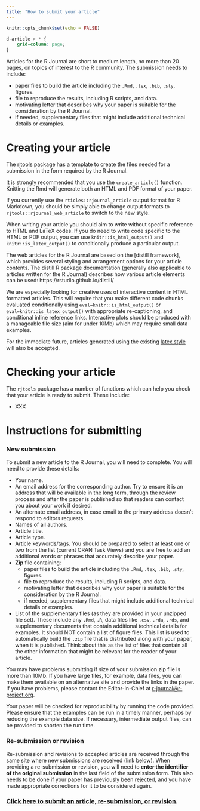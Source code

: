 ```yaml
---
title: "How to submit your article"
---
```


```r
knitr::opts_chunk$set(echo = FALSE)
```

```css
d-article > * {
    grid-column: page;
}
```


Articles for the R Journal are short to medium length, no more than 20 pages, on topics of interest to the R community. The submission needs to include:

- paper files to build the article including the `.Rmd`, `.tex`, `.bib`, `.sty`, figures. 
- file to reproduce the results, including R scripts, and data.
- motivating letter that describes why your paper is suitable for the consideration by the R Journal.
- if needed, supplementary files that might include additional technical details or examples.

# Creating your article 

The [rjtools](https://rjournal.github.io/rjtools/) package has a template to create the files needed for a submission in the form required by the R Journal. 

It is strongly recommended that you use the `create_article()` function. Knitting the Rmd will generate both an HTML and PDF format of your paper. 

If you currently use the `rticles::rjournal_article` output format for R Markdown, you should be simply able to change output formats to `rjtools::rjournal_web_article` to switch to the new style.

When writing your article you should aim to write without specific reference to HTML and LaTeX codes. If you do need to write code specific to the HTML or PDF output, you can use `knitr::is_html_output()` and `knitr::is_latex_output()` to
conditionally produce a particular output.

The web articles for the R Journal are based on the [distill framework], which provides several styling and arrangement options for your article contents. The distill R package documentation (generally also applicable to articles 
written for the R Journal) describes how various article elements can be used:
https://rstudio.github.io/distill/

We are especially looking for creative uses of interactive content in HTML formatted articles. This will require that you make different code chunks evaluated conditionally using `eval=knitr::is_html_output()` or `eval=knitr::is_latex_output()` with appropriate re-captioning, and conditional inline reference links. Interactive plots should be produced with a manageable file size (aim for under 10Mb) which may require small data examples.

For the immediate future, articles generated using the existing [latex style](https://journal.r-project.org/share/author-guide.pdf) will also be accepted. 

# Checking your article

The `rjtools` package has a number of functions which can help you check that your article is ready to submit. These include:

- XXX

# Instructions for submitting

### New submission

To submit a new article to the R Journal, you will need to complete. You will need to provide these details:

- Your name.
- An email address for the corresponding author. Try to ensure it is an address that will be available in the long term, through the review process and after the paper is published so that readers can contact you about your work if desired.
- An alternate email address, in case email to the primary address doesn't respond to editors requests.
- Names of all authors.
- Article title.
- Article type.
- Article keywords/tags. You should be prepared to select at least one or two from the list (current CRAN Task Views) and you are free to add an additional words or phrases that accurately describe your paper.
- **Zip** file containing:
    - paper files to build the article including the `.Rmd`, `.tex`, `.bib`, `.sty`, figures. 
    - file to reproduce the results, including R scripts, and data.
    - motivating letter that describes why your paper is suitable for the consideration by the R Journal.
    - if needed, supplementary files that might include additional technical details or examples.
- List of the supplementary files (as they are provided in your unzipped file set). These include any `.Rmd`, `.R`, data files like `.csv`, `.rda`, `.rds`, and supplementary documents that contain additional technical details for examples. It should NOT contain a list of figure files. This list is used to automatically build the `.zip` file that is distributed along with your paper, when it is published. Think about this as the list of files that contain all the other information that might be relevant for the reader of your article.

You may have problems submitting if size of your submission zip file is more than 10Mb. If you have large files, for example, data files, you can make them available on an alternative site and provide the links in the paper. If you have problems, please contact the Editor-in-Chief at <r-journal@r-project.org>.

Your paper will be checked for reproducibility by running the code provided. Please ensure that the examples can be run in a timely manner, perhaps by reducing the example data size. If necessary, intermediate output files, can be provided to shorten the run time.

### Re-submission or revision

Re-submission and revisions to accepted articles are received through the same site where new submissions are received (link below). When providing a re-submission or revision, you will need to **enter the identifier of the original submission** in the last field of the submission form. This also needs to be done if your paper has previously been rejected, and you have made appropriate corrections for it to be considered again.

### [Click here to submit an article, re-submission, or revision](https://forms.gle/ykj6QcoGQD5ctnA5A).
